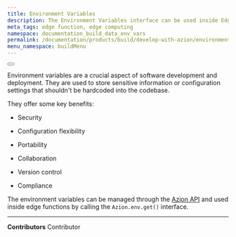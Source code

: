 ```yaml
---
title: Environment Variables 
description: The Environment Variables interface can be used inside Edge Functions to retrieve environment variables. You can use these variables to interact with backend systems like databases, private APIs, or any authenticated service.
meta_tags: edge function, edge computing
namespace: documentation_build_data_env_vars
permalink: /documentation/products/build/develop-with-azion/environment-variables/
menu_namespace: buildMenu
---
```



<Button href="/en/documentation/products/edge-application/edge-functions/runtime/api-reference/environment-variables/" text="environment variables API reference" variant="secondary"></Button>


Environment variables are a crucial aspect of software development and deployment. 
They are used to store sensitive information or configuration settings that shouldn't be hardcoded into the codebase.

They offer some key benefits: 

- Security

- Configuration flexibility

- Portability

- Collaboration

- Version control

- Compliance

The environment variables can be managed through the [Azion API](https://api.azion.com/) and used inside edge functions by calling the `Azion.env.get()` interface.



---


**Contributors** <ContributorList>Contributor</ContributorList>
